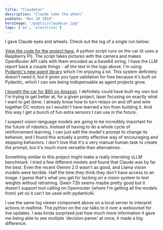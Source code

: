 ```yaml
---
title: "ClaudeCar"
description: "Claude take the wheel"
pubDate: "Dec 28 2024"
heroImage: "/public/claudecar.jpg"
tags: ['ai', 'electrical']
---
```


I gave Claude eyes and wheels. Check out the log of a single run below:


<LogViewer mode="playback" logs_fpath="/public/test_log.json" client:load />

[View the code for the project here.](https://github.com/pwspen/vlmcar)
A python script runs on the car (it uses a Raspberry Pi). The script takes pictures with the camera
and makes OpenRouter API calls with them encoded as a base64 string. I have the LLM report back a couple things -
all the text in the logs above. I'm using [Pydantic's new agent library](https://ai.pydantic.dev/) which
I'm enjoying a lot. This system definitely doesn't need it, but it gives you type validation for free
because it's built on Pydantic, which I can see being indispensable as agent projects grow.

[I bought the car for $60 on Amazon](https://www.amazon.com/Freenove-Raspberry-Tracking-Avoidance-Ultrasonic/dp/B07YD2LT9D).
I definitely could have built my own but I'm trying to get better at, for a given project, laser
focusing on exactly what I want to get done. I already know how to turn relays on and off
and wire together DC motors so I wouldn't have learned a ton from building it. And this way
I get a bunch of fun extra sensors I can use in the future.

I suspect vision-language models are going to be incredibly important for the future of robotics. Instead of having to do
a whole cycle of reinforcement learning, I can just edit the model's prompt to change its behavior, and I found this
actually a pretty effective way of encouraging and stopping behaviors. I don't love that it's a very manual human task
to create the prompt, but it's much more versatile than alternatives.

Something similar to this project might make a really intersting vLLM benchmark. I tried a few different models
and found that Claude was by far the best. Even the recent Gemini 2.0 wasn't as good, and Llama vision models were
terrible. Half the time they think they don't have access to an image. I guess that's what you get for tacking on
a vision system to text weights without retraining. Qwen 72b seems maybe pretty good but it doesn't support tool calling
on Openrouter (where I'm getting all the models from) yet so it can't be used with pydanticAI.

I use the same log viewer component above on a local server to interpret actions in realtime. The python on the car talks
to it over a websocket for live updates. I was kinda surprised just how much more information it gave me being able to see
multiple 'decision panes' at once, it made a big difference.
